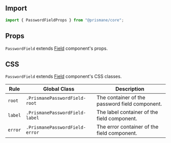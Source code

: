 ## Import

```js
import { PasswordFieldProps } from "@prismane/core";
```

## Props

`PasswordField` extends [Field](/docs/components-api/field-api) component's props.

## CSS

`PasswordField` extends [Field](/docs/components-api/field-api) component's CSS classes.

| Rule    | Global Class                   | Description                                    |
| ------- | ------------------------------ | ---------------------------------------------- |
| `root`  | `.PrismanePasswordField-root`  | The container of the password field component. |
| `label` | `.PrismanePasswordField-label` | The label container of the field component.    |
| `error` | `.PrismanePasswordField-error` | The error container of the field component.    |
